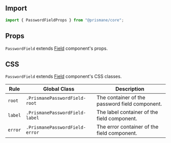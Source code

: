 ## Import

```js
import { PasswordFieldProps } from "@prismane/core";
```

## Props

`PasswordField` extends [Field](/docs/components-api/field-api) component's props.

## CSS

`PasswordField` extends [Field](/docs/components-api/field-api) component's CSS classes.

| Rule    | Global Class                   | Description                                    |
| ------- | ------------------------------ | ---------------------------------------------- |
| `root`  | `.PrismanePasswordField-root`  | The container of the password field component. |
| `label` | `.PrismanePasswordField-label` | The label container of the field component.    |
| `error` | `.PrismanePasswordField-error` | The error container of the field component.    |
